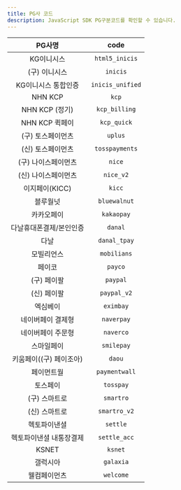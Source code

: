 ```yaml
---
title: PG사 코드
description: JavaScript SDK PG구분코드를 확인할 수 있습니다.
---
```


|PG사명                     |code            |
|:-------------------------:|:--------------:|
|KG이니시스                 |`html5_inicis`  |
|(구) 이니시스              |`inicis`        |
|KG이니시스 통합인증        |`inicis_unified`|
|NHN KCP                    |`kcp`           |
|NHN KCP (정기)             |`kcp_billing`   |
|NHN KCP 퀵페이             |`kcp_quick`     |
|(구) 토스페이먼츠          |`uplus`         |
|(신) 토스페이먼츠          |`tosspayments`  |
|(구) 나이스페이먼츠        |`nice`          |
|(신) 나이스페이먼츠        |`nice_v2`       |
|이지페이(KICC)             |`kicc`          |
|블루월넛                   |`bluewalnut`    |
|카카오페이                 |`kakaopay`      |
|다날휴대폰결제/본인인증    |`danal`         |
|다날                       |`danal_tpay`    |
|모빌리언스                 |`mobilians`     |
|페이코                     |`payco`         |
|(구) 페이팔                |`paypal`        |
|(신) 페이팔                |`paypal_v2`     |
|엑심베이                   |`eximbay`       |
|네이버페이 결제형          |`naverpay`      |
|네이버페이 주문형          |`naverco`       |
|스마일페이                 |`smilepay`      |
|키움페이((구) 페이조아)    |`daou`          |
|페이먼트월                 |`paymentwall`   |
|토스페이                   |`tosspay`       |
|(구) 스마트로              |`smartro`       |
|(신) 스마트로              |`smartro_v2`    |
|헥토파이낸셜               |`settle`        |
|헥토파이낸셜 내통장결제    |`settle_acc`    |
|KSNET                      |`ksnet`         |
|갤럭시아                   |`galaxia`       |
|웰컴페이먼츠               |`welcome`       |
